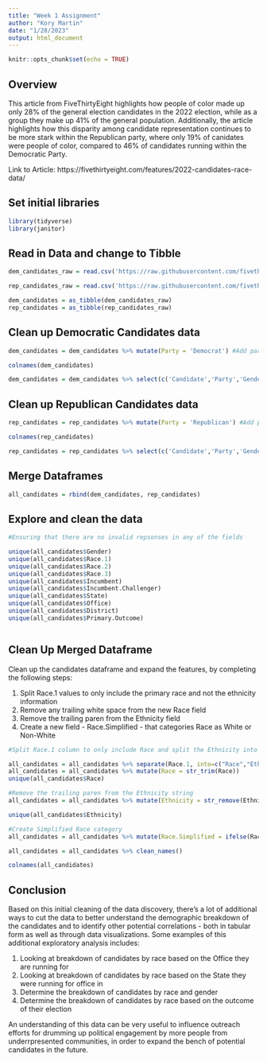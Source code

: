 ```yaml
---
title: "Week 1 Assignment"
author: "Kory Martin"
date: "1/28/2023"
output: html_document
---
```


```r
knitr::opts_chunk$set(echo = TRUE)
```

## Overview

This article from FiveThirtyEight highlights how people of color made up only 28% of the general election candidates in the 2022 election, while as a group they make up 41% of the general population. Additionally, the article highlights how this disparity among candidate representation continues to be more stark within the Republican party, where only 19% of canidates were people of color, compared to 46% of candidates running within the Democratic Party.

Link to Article: https://fivethirtyeight.com/features/2022-candidates-race-data/

## Set initial libraries

```r

library(tidyverse)
library(janitor)
```


## Read in Data and change to Tibble

```r
dem_candidates_raw = read.csv('https://raw.githubusercontent.com/fivethirtyeight/data/master/primary-project-2022/dem_candidates.csv')

rep_candidates_raw = read.csv('https://raw.githubusercontent.com/fivethirtyeight/data/master/primary-project-2022/rep_candidates.csv')

dem_candidates = as_tibble(dem_candidates_raw)
rep_candidates = as_tibble(rep_candidates_raw)

```

## Clean up Democratic Candidates data

```r
dem_candidates = dem_candidates %>% mutate(Party = 'Democrat') #Add party affiliation to the dataframe

colnames(dem_candidates)

dem_candidates = dem_candidates %>% select(c('Candidate','Party','Gender','Race.1', 'Race.2', 'Race.3','Incumbent', 'Incumbent.Challenger','Office', 'District','State','Primary.Outcome'))
```

## Clean up Republican Candidates data

```r

rep_candidates = rep_candidates %>% mutate(Party = 'Republican') #Add party affiliation to the dataframe

colnames(rep_candidates)

rep_candidates = rep_candidates %>% select(c('Candidate','Party','Gender','Race.1', 'Race.2', 'Race.3','Incumbent', 'Incumbent.Challenger','Office', 'District','State','Primary.Outcome'))

```

## Merge Dataframes

```r
all_candidates = rbind(dem_candidates, rep_candidates)

```

## Explore and clean the data

```r
#Ensuring that there are no invalid repsonses in any of the fields

unique(all_candidates$Gender)
unique(all_candidates$Race.1)
unique(all_candidates$Race.2)
unique(all_candidates$Race.3)
unique(all_candidates$Incumbent)
unique(all_candidates$Incumbent.Challenger)
unique(all_candidates$State)
unique(all_candidates$Office)
unique(all_candidates$District)
unique(all_candidates$Primary.Outcome)



```

## Clean Up Merged Dataframe

Clean up the candidates dataframe and expand the features, by completing the following steps:

1. Split Race.1 values to only include the primary race and not the ethnicity information
2. Remove any trailing white space from the new Race field
3. Remove the trailing paren from the Ethnicity field
4. Create a new field - Race.Simplified - that categories Race as White or Non-White

```r
#Split Race.1 column to only include Race and split the Ethnicity into a seperate column

all_candidates = all_candidates %>% separate(Race.1, into=c("Race","Ethnicity"), sep="\\(")
all_candidates = all_candidates %>% mutate(Race = str_trim(Race))
unique(all_candidates$Race)

#Remove the trailing paren from the Ethnicity string
all_candidates = all_candidates %>% mutate(Ethnicity = str_remove(Ethnicity,"\\)"))

unique(all_candidates$Ethnicity)

#Create Simplified Race category
all_candidates = all_candidates %>% mutate(Race.Simplified = ifelse(Race == 'White','White','Non-White'))

all_candidates = all_candidates %>% clean_names()

colnames(all_candidates)
```



## Conclusion

Based on this initial cleaning of the data discovery, there's a lot of additional ways to cut the data to better understand the demographic breakdown of the candidates and to identify other potential correlations - both in tabular form as well as through data visualizations. Some examples of this additional exploratory analysis includes:

1. Looking at breakdown of candidates by race based on the Office they are running for
2. Looking at breakdown of candidates by race based on the State they were running for office in
3. Determine the breakdown of candidates by race and gender
4. Determine the breakdown of candidates by race based on the outcome of their election

An understanding of this data can be very useful to influence outreach efforts for drumming up political engagement by more people from underrpresented communities, in order to expand the bench of potential candidates in the future. 